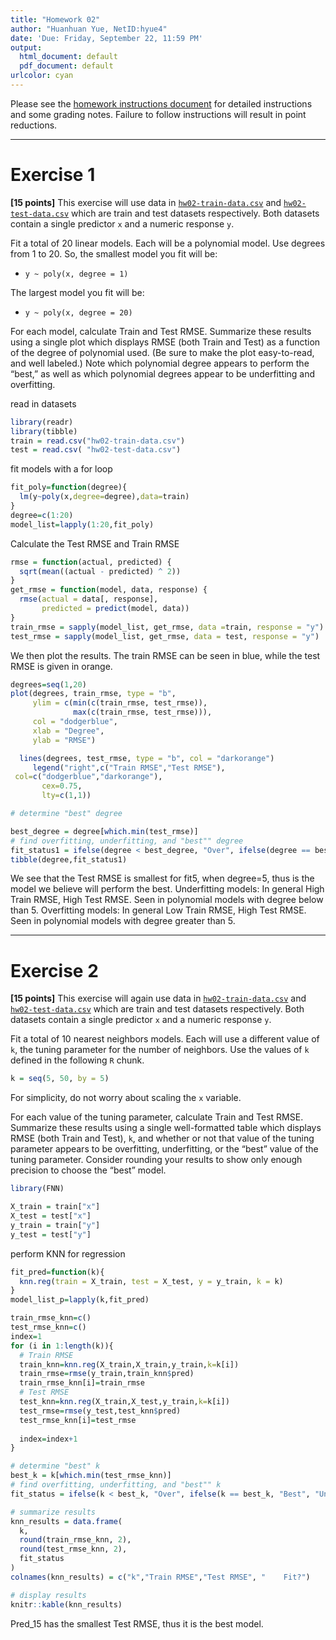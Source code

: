 ```yaml
---
title: "Homework 02"
author: "Huanhuan Yue, NetID:hyue4"
date: 'Due: Friday, September 22, 11:59 PM'
output:
  html_document: default
  pdf_document: default
urlcolor: cyan
---
```


Please see the [homework instructions document](https://daviddalpiaz.github.io/stat430fa17/homework_policy.html) for detailed instructions and some grading notes. Failure to follow instructions will result in point reductions.

***

# Exercise 1

**[15 points]** This exercise will use data in [`hw02-train-data.csv`](hw02-train-data.csv) and [`hw02-test-data.csv`](hw02-test-data.csv) which are train and test datasets respectively. Both datasets contain a single predictor `x` and a numeric response `y`.

Fit a total of 20 linear models. Each will be a polynomial model. Use degrees from 1 to 20. So, the smallest model you fit will be:

- `y ~ poly(x, degree = 1)`

The largest model you fit will be:

- `y ~ poly(x, degree = 20)`

For each model, calculate Train and Test RMSE. Summarize these results using a single plot which displays RMSE (both Train and Test) as a function of the degree of polynomial used. (Be sure to make the plot easy-to-read, and well labeled.) Note which polynomial degree appears to perform the "best," as well as which polynomial degrees appear to be underfitting and overfitting.

read in datasets
```r
library(readr)
library(tibble)
train = read.csv("hw02-train-data.csv")
test = read.csv( "hw02-test-data.csv")
```

fit models with a for loop
```r
fit_poly=function(degree){
  lm(y~poly(x,degree=degree),data=train)
}
degree=c(1:20)
model_list=lapply(1:20,fit_poly)
```

Calculate the Test RMSE and Train RMSE
```r
rmse = function(actual, predicted) {
  sqrt(mean((actual - predicted) ^ 2))
}
get_rmse = function(model, data, response) {
  rmse(actual = data[, response], 
       predicted = predict(model, data))
}
train_rmse = sapply(model_list, get_rmse, data =train, response = "y")
test_rmse = sapply(model_list, get_rmse, data = test, response = "y")
```

We then plot the results. The train RMSE can be seen in blue, while the test RMSE is given in orange.
```r
degrees=seq(1,20)
plot(degrees, train_rmse, type = "b", 
     ylim = c(min(c(train_rmse, test_rmse)), 
              max(c(train_rmse, test_rmse))), 
     col = "dodgerblue", 
     xlab = "Degree",
     ylab = "RMSE")

  lines(degrees, test_rmse, type = "b", col = "darkorange")
     legend("right",c("Train RMSE","Test RMSE"),
 col=c("dodgerblue","darkorange"),
       cex=0.75,
       lty=c(1,1))
```
```r
# determine "best" degree

best_degree = degree[which.min(test_rmse)]
# find overfitting, underfitting, and "best"" degree
fit_status1 = ifelse(degree < best_degree, "Over", ifelse(degree == best_degree, "Best", "Under"))
tibble(degree,fit_status1)
```
We see that the Test RMSE is smallest for fit5, when degree=5, thus is the model we believe will perform the best. 
Underfitting models: In general High Train RMSE, High Test RMSE. Seen in polynomial models with degree below than 5.
Overfitting models: In general Low Train RMSE, High Test RMSE.  Seen in polynomial models with degree greater than 5.



***

# Exercise 2

**[15 points]** This exercise will again use data in [`hw02-train-data.csv`](hw02-train-data.csv) and [`hw02-test-data.csv`](hw02-test-data.csv) which are train and test datasets respectively. Both datasets contain a single predictor `x` and a numeric response `y`.

Fit a total of 10 nearest neighbors models. Each will use a different value of `k`, the tuning parameter for the number of neighbors. Use the values of `k` defined in the following `R` chunk.

```r
k = seq(5, 50, by = 5)
```

For simplicity, do not worry about scaling the `x` variable.

For each value of the tuning parameter, calculate Train and Test RMSE. Summarize these results using a single well-formatted table which displays RMSE (both Train and Test), `k`, and whether or not that value of the tuning parameter appears to be overfitting, underfitting, or the "best" value of the tuning parameter. Consider rounding your results to show only enough precision to choose the "best" model.


```r
library(FNN)
```

```r
X_train = train["x"]
X_test = test["x"]
y_train = train["y"]
y_test = test["y"]
```


perform KNN for regression
```r
fit_pred=function(k){
  knn.reg(train = X_train, test = X_test, y = y_train, k = k)
}
model_list_p=lapply(k,fit_pred)
```

```r
train_rmse_knn=c()
test_rmse_knn=c()
index=1
for (i in 1:length(k)){
  # Train RMSE
  train_knn=knn.reg(X_train,X_train,y_train,k=k[i])
  train_rmse=rmse(y_train,train_knn$pred)
  train_rmse_knn[i]=train_rmse
  # Test RMSE
  test_knn=knn.reg(X_train,X_test,y_train,k=k[i])
  test_rmse=rmse(y_test,test_knn$pred)
  test_rmse_knn[i]=test_rmse
  
  index=index+1
}
```

```r
# determine "best" k
best_k = k[which.min(test_rmse_knn)]
# find overfitting, underfitting, and "best"" k
fit_status = ifelse(k < best_k, "Over", ifelse(k == best_k, "Best", "Under"))
```

```r
# summarize results
knn_results = data.frame(
  k,
  round(train_rmse_knn, 2),
  round(test_rmse_knn, 2),
  fit_status
)
colnames(knn_results) = c("k","Train RMSE","Test RMSE", "    Fit?")

# display results
knitr::kable(knn_results)
```

Pred_15 has the smallest Test RMSE, thus it is the best model.
